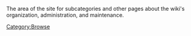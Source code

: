 The area of the site for subcategories and other pages about the wiki's organization, administration, and maintenance. 

[[Category:Browse]]